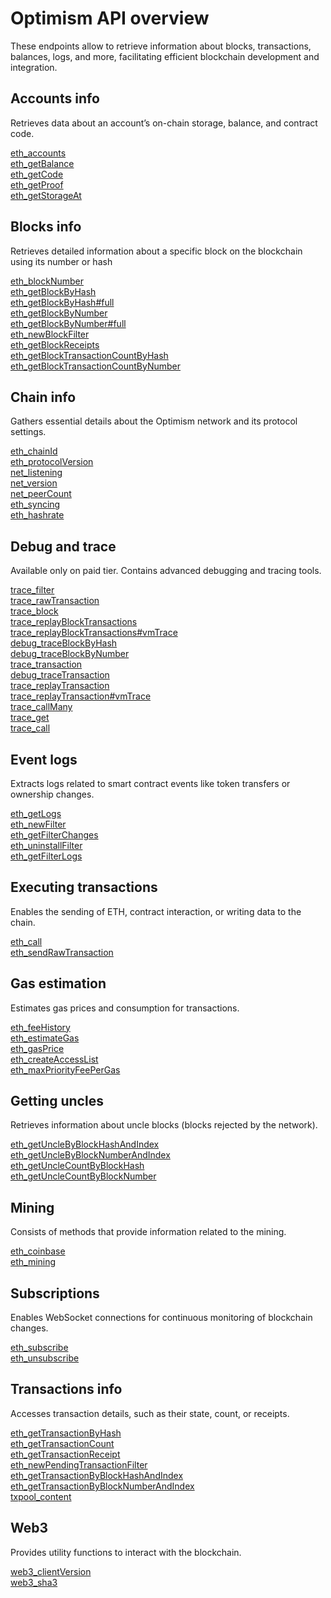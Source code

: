 # Optimism API overview

These endpoints allow to retrieve information about blocks, transactions, balances, logs, and more, facilitating efficient blockchain development and integration.

## Accounts info

Retrieves data about an account’s on-chain storage, balance, and contract code.

[eth_accounts](/optimism-api/accountinfo/eth_accounts) \
[eth_getBalance](/optimism-api/accountinfo/eth_getBalance) \
[eth_getCode](/optimism-api/accountinfo/eth_getCode) \
[eth_getProof](/optimism-api/accountinfo/eth_getProof) \
[eth_getStorageAt](/optimism-api/accountinfo/eth_getStorageAt)

## Blocks info

Retrieves detailed information about a specific block on the blockchain using its number or hash

[eth_blockNumber](/optimism-api/blocksinfo/eth_blockNumber) \
[eth_getBlockByHash](/optimism-api/blocksinfo/eth_getBlockByHash) \
[eth_getBlockByHash#full](/optimism-api/blocksinfo/eth_getBlockByHashfull) \
[eth_getBlockByNumber](/optimism-api/blocksinfo/eth_getBlockByNumber) \
[eth_getBlockByNumber#full](/optimism-api/blocksinfo/eth_getBlockByNumberfull) \
[eth_newBlockFilter](/optimism-api/blocksinfo/eth_newBlockFilter) \
[eth_getBlockReceipts](/optimism-api/blocksinfo/eth_getBlockReceipts) \
[eth_getBlockTransactionCountByHash](/optimism-api/blocksinfo/eth_getBlockTransactionCountByHash) \
[eth_getBlockTransactionCountByNumber](/optimism-api/blocksinfo/eth_getBlockTransactionCountByNumber)

## Chain info

Gathers essential details about the Optimism network and its protocol settings.

[eth_chainId](/optimism-api/chaininfo/eth_chainId) \
[eth_protocolVersion](/optimism-api/chaininfo/eth_protocolVersion) \
[net_listening](/optimism-api/chaininfo/net_listening) \
[net_version](/optimism-api/chaininfo/net_version) \
[net_peerCount](/optimism-api/chaininfo/net_peerCount) \
[eth_syncing](/optimism-api/chaininfo/eth_syncing) \
[eth_hashrate](/optimism-api/chaininfo/eth_hashrate)

## Debug and trace

Available only on paid tier. Contains advanced debugging and tracing tools.

[trace_filter](/optimism-api/debugandtrace/trace_filter) \
[trace_rawTransaction](/optimism-api/debugandtrace/trace_rawTransaction) \
[trace_block](/optimism-api/debugandtrace/trace_block) \
[trace_replayBlockTransactions](/optimism-api/debugandtrace/trace_replayBlockTransactions) \
[trace_replayBlockTransactions#vmTrace](/optimism-api/debugandtrace/trace_replayBlockTransactionsvmTrace) \
[debug_traceBlockByHash](/optimism-api/debugandtrace/debug_traceBlockByHash) \
[debug_traceBlockByNumber](/optimism-api/debugandtrace/debug_traceBlockByNumber) \
[trace_transaction](/optimism-api/debugandtrace/trace_transaction) \
[debug_traceTransaction](/optimism-api/debugandtrace/debug_traceTransaction) \
[trace_replayTransaction](/optimism-api/debugandtrace/trace_replayTransaction) \
[trace_replayTransaction#vmTrace](/optimism-api/debugandtrace/trace_replayTransactionvmTrace) \
[trace_callMany](/optimism-api/debugandtrace/trace_callMany) \
[trace_get](/optimism-api/debugandtrace/trace_get) \
[trace_call](/optimism-api/debugandtrace/trace_call)

## Event logs

Extracts logs related to smart contract events like token transfers or ownership changes.

[eth_getLogs](/optimism-api/eventlogs/eth_getLogs) \
[eth_newFilter](/optimism-api/eventlogs/eth_newFilter) \
[eth_getFilterChanges](/optimism-api/eventlogs/eth_getFilterChanges) \
[eth_uninstallFilter](/optimism-api/eventlogs/eth_uninstallFilter) \
[eth_getFilterLogs](/optimism-api/eventlogs/eth_getFilterLogs)

## Executing transactions

Enables the sending of ETH, contract interaction, or writing data to the chain.

[eth_call](/optimism-api/executingtransactions/eth_call) \
[eth_sendRawTransaction](/optimism-api/executingtransactions/eth_sendRawTransaction)

## Gas estimation

Estimates gas prices and consumption for transactions.

[eth_feeHistory](/optimism-api/gasestimation/eth_feeHistory) \
[eth_estimateGas](/optimism-api/gasestimation/eth_estimateGas) \
[eth_gasPrice](/optimism-api/gasestimation/eth_gasPrice) \
[eth_createAccessList](/optimism-api/gasestimation/eth_createAccessList) \
[eth_maxPriorityFeePerGas](/optimism-api/gasestimation/eth_maxPriorityFeePerGas)

## Getting uncles

Retrieves information about uncle blocks (blocks rejected by the network).

[eth_getUncleByBlockHashAndIndex](/optimism-api/gettinguncles/eth_getUncleByBlockHashAndIndex) \
[eth_getUncleByBlockNumberAndIndex](/optimism-api/gettinguncles/eth_getUncleByBlockNumberAndIndex) \
[eth_getUncleCountByBlockHash](/optimism-api/gettinguncles/eth_getUncleCountByBlockHash) \
[eth_getUncleCountByBlockNumber](/optimism-api/gettinguncles/eth_getUncleCountByBlockNumber)

## Mining

Consists of methods that provide information related to the mining.

[eth_coinbase](/optimism-api/mining/eth_coinbase) \
[eth_mining](/optimism-api/mining/eth_mining)

## Subscriptions

Enables WebSocket connections for continuous monitoring of blockchain changes.

[eth_subscribe](/optimism-api/subscriptions/eth_subscribe) \
[eth_unsubscribe](/optimism-api/subscriptions/eth_unsubscribe)

## Transactions info

Accesses transaction details, such as their state, count, or receipts.

[eth_getTransactionByHash](/optimism-api/transactionsinfo/eth_getTransactionByHash) \
[eth_getTransactionCount](/optimism-api/transactionsinfo/eth_getTransactionCount) \
[eth_getTransactionReceipt](/optimism-api/transactionsinfo/eth_getTransactionReceipt) \
[eth_newPendingTransactionFilter](/optimism-api/transactionsinfo/eth_newPendingTransactionFilter) \
[eth_getTransactionByBlockHashAndIndex](/optimism-api/transactionsinfo/eth_getTransactionByBlockHashAndIndex) \
[eth_getTransactionByBlockNumberAndIndex](/optimism-api/transactionsinfo/eth_getTransactionByBlockNumberAndIndex) \
[txpool_content](/optimism-api/transactionsinfo/txpool_content)

## Web3

Provides utility functions to interact with the blockchain.

[web3_clientVersion](/optimism-api/web3/web3_clientVersion) \
[web3_sha3](/optimism-api/web3/web3_sha3)